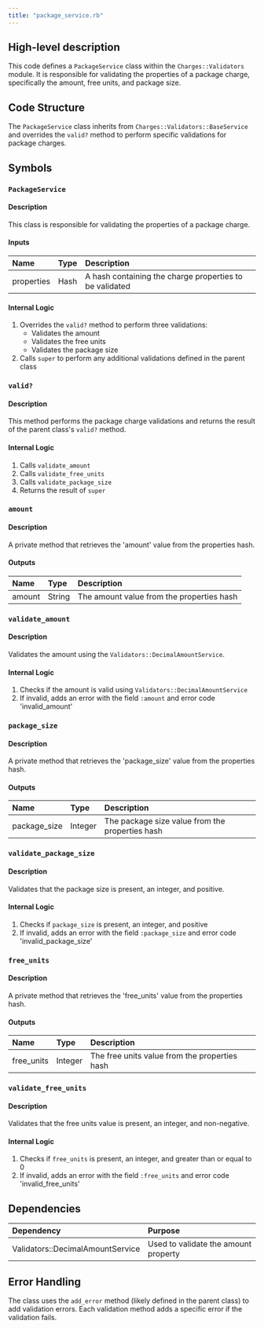 ```yaml
---
title: "package_service.rb"
---
```


## High-level description
This code defines a `PackageService` class within the `Charges::Validators` module. It is responsible for validating the properties of a package charge, specifically the amount, free units, and package size.

## Code Structure
The `PackageService` class inherits from `Charges::Validators::BaseService` and overrides the `valid?` method to perform specific validations for package charges.

## Symbols

### `PackageService`
#### Description
This class is responsible for validating the properties of a package charge.

#### Inputs
| Name | Type | Description |
|:-----|:-----|:------------|
| properties | Hash | A hash containing the charge properties to be validated |

#### Internal Logic
1. Overrides the `valid?` method to perform three validations:
   - Validates the amount
   - Validates the free units
   - Validates the package size
2. Calls `super` to perform any additional validations defined in the parent class

### `valid?`
#### Description
This method performs the package charge validations and returns the result of the parent class's `valid?` method.

#### Internal Logic
1. Calls `validate_amount`
2. Calls `validate_free_units`
3. Calls `validate_package_size`
4. Returns the result of `super`

### `amount`
#### Description
A private method that retrieves the 'amount' value from the properties hash.

#### Outputs
| Name | Type | Description |
|:-----|:-----|:------------|
| amount | String | The amount value from the properties hash |

### `validate_amount`
#### Description
Validates the amount using the `Validators::DecimalAmountService`.

#### Internal Logic
1. Checks if the amount is valid using `Validators::DecimalAmountService`
2. If invalid, adds an error with the field `:amount` and error code 'invalid_amount'

### `package_size`
#### Description
A private method that retrieves the 'package_size' value from the properties hash.

#### Outputs
| Name | Type | Description |
|:-----|:-----|:------------|
| package_size | Integer | The package size value from the properties hash |

### `validate_package_size`
#### Description
Validates that the package size is present, an integer, and positive.

#### Internal Logic
1. Checks if `package_size` is present, an integer, and positive
2. If invalid, adds an error with the field `:package_size` and error code 'invalid_package_size'

### `free_units`
#### Description
A private method that retrieves the 'free_units' value from the properties hash.

#### Outputs
| Name | Type | Description |
|:-----|:-----|:------------|
| free_units | Integer | The free units value from the properties hash |

### `validate_free_units`
#### Description
Validates that the free units value is present, an integer, and non-negative.

#### Internal Logic
1. Checks if `free_units` is present, an integer, and greater than or equal to 0
2. If invalid, adds an error with the field `:free_units` and error code 'invalid_free_units'

## Dependencies
| Dependency | Purpose |
|:-----------|:--------|
| Validators::DecimalAmountService | Used to validate the amount property |

## Error Handling
The class uses the `add_error` method (likely defined in the parent class) to add validation errors. Each validation method adds a specific error if the validation fails.